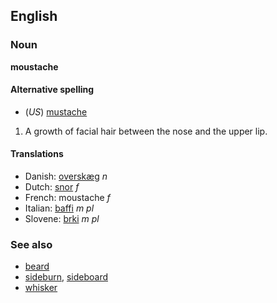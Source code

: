 ==English==
===Noun===
'''moustache'''

====Alternative spelling====
*(''US'') [[mustache]]

#A growth of facial hair between the nose and the upper lip.

====Translations====
*Danish: [[overskæg]] ''n''
*Dutch: [[snor]] ''f''
*French: moustache ''f''
*Italian: [[baffi]] ''m pl''
*Slovene: [[brki]] ''m pl''

===See also===
*[[beard]]
*[[sideburn]], [[sideboard]]
*[[whisker]]